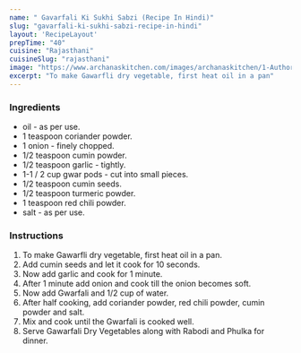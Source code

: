 ---
name: " Gavarfali Ki Sukhi Sabzi (Recipe In Hindi)"
slug: "gavarfali-ki-sukhi-sabzi-recipe-in-hindi"
layout: 'RecipeLayout'
prepTime: "40"
cuisine: "Rajasthani"
cuisineSlug: "rajasthani"
image: "https://www.archanaskitchen.com/images/archanaskitchen/1-Author/Karthika_Gopalakrishnan/Gavarfali_Ki_Sukhi_Sabzi.jpg"
excerpt: "To make Gawarfli dry vegetable, first heat oil in a pan"
---

### Ingredients

-  oil - as per use.
-  1 teaspoon coriander powder.
- 1 onion - finely chopped.
-  1/2 teaspoon cumin powder.
-  1/2 teaspoon garlic - tightly.
-  1-1 / 2 cup gwar pods - cut into small pieces.
-  1/2 teaspoon cumin seeds.
-  1/2 teaspoon turmeric powder.
-  1 teaspoon red chili powder.
-  salt - as per use.

### Instructions

1. To make Gawarfli dry vegetable, first heat oil in a pan.
1. Add cumin seeds and let it cook for 10 seconds.
1. Now add garlic and cook for 1 minute.
1. After 1 minute add onion and cook till the onion becomes soft.
1. Now add Gwarfali and 1/2 cup of water.
1. After half cooking, add coriander powder, red chili powder, cumin powder and salt.
1. Mix and cook until the Gwarfali is cooked well.
1. Serve Gawarfali Dry Vegetables along with Rabodi and Phulka for dinner.
